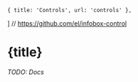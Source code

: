     { title: 'Controls', url: 'controls' },
] // https://github.com/el/infobox-control

# {title}

<Backlinks backlinks={backlinks}/>

*TODO: Docs*